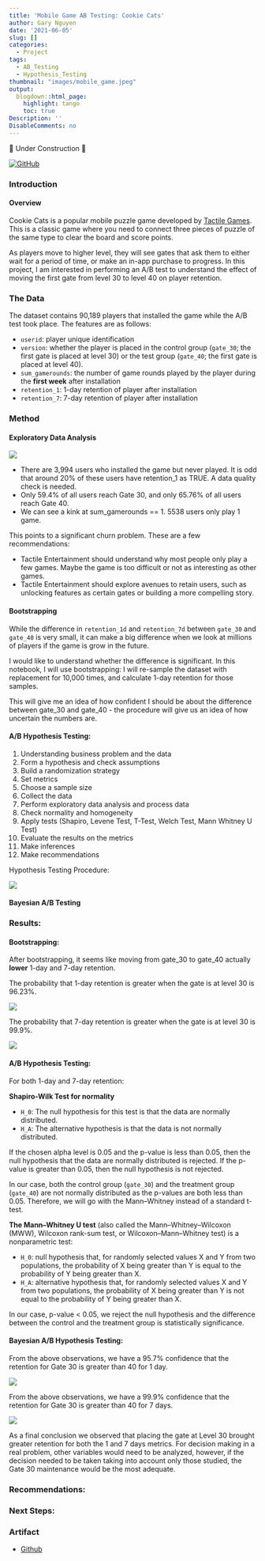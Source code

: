```yaml
---
title: 'Mobile Game AB Testing: Cookie Cats'
author: Gary Nguyen
date: '2021-06-05'
slug: []
categories:
  - Project
tags:
  - AB_Testing
  - Hypothesis_Testing
thumbnail: "images/mobile_game.jpeg"
output:
  blogdown::html_page:
    highlight: tango
    toc: true
Description: ''
DisableComments: no
---
```


🚧 Under Construction 🚧

[![GitHub](https://img.shields.io/badge/GitHub-View_on_GitHub-blue?logo=GitHub)](https://github.com/hnguyen1174/cookie_cats_ab_testing)

### Introduction

#### Overview

Cookie Cats is a popular mobile puzzle game developed by [Tactile Games](https://tactilegames.com/). This is a classic game where you need to connect three pieces of puzzle of the same type to clear the board and score points.

As players move to higher level, they will see gates that ask them to either wait for a period of time, or make an in-app purchase to progress. In this project, I am interested in performing an A/B test to understand the effect of moving the first gate from level 30 to level 40 on player retention.

### The Data

The dataset contains 90,189 players that installed the game while the A/B test took place. The features are as follows:

* `userid`: player unique identification
* `version`: whether the player is placed in the control group (`gate_30`; the first gate is placed at level 30) or the test group (`gate_40`; the first gate is placed at level 40).
* `sum_gamerounds`: the number of game rounds played by the player during the **first week** after installation
* `retention_1`: 1-day retention of player after installation
* `retention_7`: 7-day retention of player after installation

### Method

#### Exploratory Data Analysis

![](users_gamerounds.png)

* There are 3,994 users who installed the game but never played. It is odd that around 20% of these users have retention_1 as TRUE. A data quality check is needed.
* Only 59.4% of all users reach Gate 30, and only 65.76% of all users reach Gate 40.
* We can see a kink at sum_gamerounds == 1. 5538 users only play 1 game.

This points to a significant churn problem. These are a few recommendations:

* Tactile Entertainment should understand why most people only play a few games. Maybe the game is too difficult or not as interesting as other games.
* Tactile Entertainment should explore avenues to retain users, such as unlocking features as certain gates or building a more compelling story.

#### Bootstrapping

While the difference in `retention_1d` and `retention_7d` between `gate_30` and `gate_40` is very small, it can make a big difference when we look at millions of players if the game is grow in the future.

I would like to understand whether the difference is significant. In this notebook, I will use bootstrapping: I will re-sample the dataset with replacement for 10,000 times, and calculate 1-day retention for those samples.

This will give me an idea of how confident I should be about the difference between gate_30 and gate_40 - the procedure will give us an idea of how uncertain the numbers are.

#### A/B Hypothesis Testing:

1. Understanding business problem and the data
2. Form a hypothesis and check assumptions
3. Build a randomization strategy
4. Set metrics
5. Choose a sample size
6. Collect the data
7. Perform exploratory data analysis and process data
8. Check normality and homogeneity
9. Apply tests (Shapiro, Levene Test, T-Test, Welch Test, Mann Whitney U Test)
10. Evaluate the results on the metrics
11. Make inferences
12. Make recommendations

Hypothesis Testing Procedure:

![](ab_test.png)

#### Bayesian A/B Testing

### Results:

#### Bootstrapping:

After bootstrapping, it seems like moving from gate_30 to gate_40 actually **lower** 1-day and 7-day retention.

The probability that 1-day retention is greater when the gate is at level 30 is 96.23%.

![](1_day_ret_bs_density.png)

The probability that 7-day retention is greater when the gate is at level 30 is 99.9%.

![](7_day_ret_bs_density.png)

#### A/B Hypothesis Testing:

For both 1-day and 7-day retention:

**Shapiro-Wilk Test for normality**

* `H_0`: The null hypothesis for this test is that the data are normally distributed.
* `H_A`: The alternative hypothesis is that the data is not normally distributed.

If the chosen alpha level is 0.05 and the p-value is less than 0.05, then the null hypothesis that the data are normally distributed is rejected. If the p-value is greater than 0.05, then the null hypothesis is not rejected.

In our case, both the control group (`gate_30`) and the treatment group (`gate_40`) are not normally distributed as the p-values are both less than 0.05. Therefore, we will go with the Mann–Whitney instead of a standard t-test. 

**The Mann–Whitney U test** 
(also called the Mann–Whitney–Wilcoxon (MWW), Wilcoxon rank-sum test, or Wilcoxon–Mann–Whitney test) is a nonparametric test:

* `H_0`: null hypothesis that, for randomly selected values X and Y from two populations, the probability of X being greater than Y is equal to the probability of Y being greater than X.
* `H_A`: alternative hypothesis that, for randomly selected values X and Y from two populations, the probability of X being greater than Y is not equal to the probability of Y being greater than X.

In our case, p-value < 0.05, we reject the null hypothesis and the difference between the control and the treatment group is statistically significance.

#### Bayesian A/B Hypothesis Testing:

From the above observations, we have a 95.7% confidence that the retention for Gate 30 is greater than 40 for 1 day.

![](1_day_posterior_rel.png)

From the above observations, we have a 99.9% confidence that the retention for Gate 30 is greater than 40 for 7 days.

![](7_day_posterior_rel.png)

As a final conclusion we observed that placing the gate at Level 30 brought greater retention for both the 1 and 7 days metrics. For decision making in a real problem, other variables would need to be analyzed, however, if the decision needed to be taken taking into account only those studied, the Gate 30 maintenance would be the most adequate.

### Recommendations:

### Next Steps:

### Artifact

* [Github](https://github.com/hnguyen1174/cookie_cats_ab_testing)







